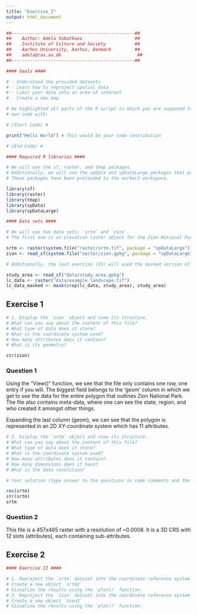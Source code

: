 ```yaml
---
title: "Exercise_2"
output: html_document
---
```

```r
##-----------------------------------------------##
##    Author: Adela Sobotkova                    ##
##    Institute of Culture and Society           ##
##    Aarhus University, Aarhus, Denmark         ##
##    adela@cas.au.dk                             ##
##-----------------------------------------------##

#### Goals ####

# - Understand the provided datasets
# - Learn how to reproject spatial data
# - Limit your data into an area of interest
# - Create a new map

# We highlighted all parts of the R script in which you are supposed to add your
# own code with: 

# /Start Code/ #

print("Hello World") # This would be your code contribution

# /End Code/ #

#### Required R libraries ####

# We will use the sf, raster, and tmap packages.
# Additionally, we will use the spData and spDataLarge packages that provide new datasets. 
# These packages have been preloaded to the worker2 workspace.

library(sf)
library(raster)
library(tmap)
library(spData)
library(spDataLarge)

#### Data sets #### 

# We will use two data sets: `srtm` and `zion`.
# The first one is an elevation raster object for the Zion National Park area, and the second one is an sf object with polygons representing borders of the Zion National Park.

srtm <- raster(system.file("raster/srtm.tif", package = "spDataLarge"))
zion <- read_sf(system.file("vector/zion.gpkg", package = "spDataLarge"))

# Additionally, the last exercise (IV) will used the masked version of the `lc_data` dataset.

study_area <- read_sf("data/study_area.gpkg")
lc_data <- raster("data/example_landscape.tif")
lc_data_masked <- mask(crop(lc_data, study_area), study_area)

```
## Exercise 1

```r

# 1. Display the `zion` object and view its structure.
# What can you say about the content of this file?
# What type of data does it store? 
# What is the coordinate system used?
# How many attributes does it contain?
# What is its geometry?

str(zion)
```
### Question 1
Using the "View()" function, we see that the file only contains one row, one entry if you will. The biggest field belongs to the 'geom' column in which we get to see the data for the entire polygon that outlines Zion National Park. The file also contains meta-data, where one can see the state, region, and who created it amongst other things. 

Expanding the last column (geom), we can see that the polygon is represented in an 2D XY-coordinate system which has 11 attributes.
```r
# 2. Display the `srtm` object and view its structure.
# What can you say about the content of this file? 
# What type of data does it store?
# What is the coordinate system used? 
# How many attributes does it contain?
# How many dimensions does it have? 
# What is the data resolution?

# Your solution (type answer to the questions as code comments and the code used)

res(srtm)
str(srtm)
srtm
```
### Question 2
This file is a 457x465 raster with a resolution of ~0.0008. It is a 3D CRS with 12 slots (attributes), each containing sub-attributes. 

## Exercise 2
```r
#### Exercise II ####

# 1. Reproject the `srtm` dataset into the coordinate reference system used in the `zion` object. 
# Create a new object `srtm2`
# Vizualize the results using the `plot()` function.
# 2. Reproject the `zion` dataset into the coordinate reference system used in the `srtm` object.
# Create a new object `zion2`
# Vizualize the results using the `plot()` function.



```


